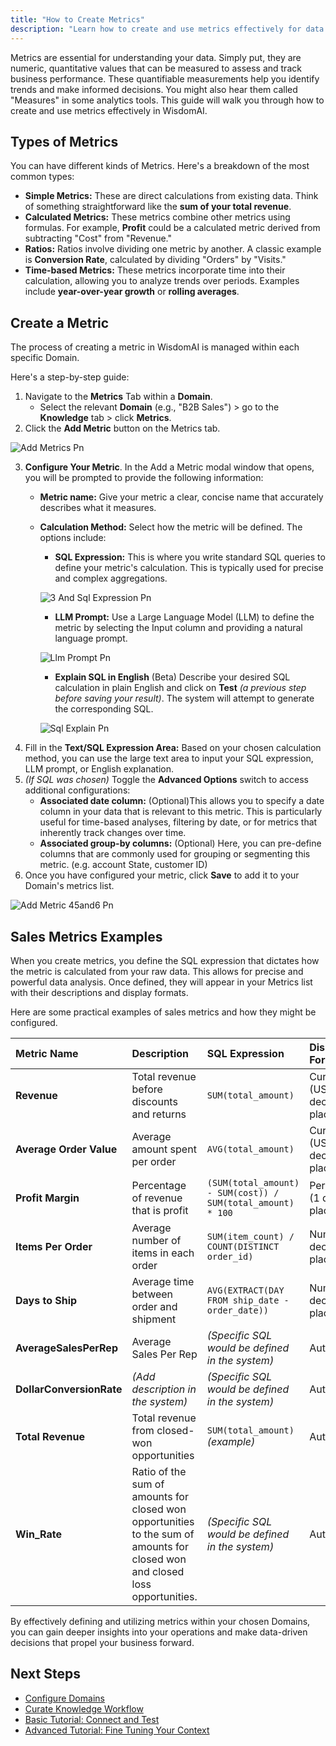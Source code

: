 ```yaml
---
title: "How to Create Metrics"
description: "Learn how to create and use metrics effectively for data analysis and tracking business performance in WisdomAI. Explore the interface and practical examples for all metric types."
---
```


Metrics are essential for understanding your data. Simply put, they are numeric, quantitative values that can be measured to assess and track business performance. These quantifiable measurements help you identify trends and make informed decisions. You might also hear them called "Measures" in some analytics tools. This guide will walk you through how to create and use metrics effectively in WisdomAI.

## Types of Metrics

You can have different kinds of Metrics. Here's a breakdown of the most common types:

- **Simple Metrics:** These are direct calculations from existing data. Think of something straightforward like the **sum of your total revenue**.
- **Calculated Metrics:** These metrics combine other metrics using formulas. For example, **Profit** could be a calculated metric derived from subtracting "Cost" from "Revenue."
- **Ratios:** Ratios involve dividing one metric by another. A classic example is **Conversion Rate**, calculated by dividing "Orders" by "Visits."
- **Time-based Metrics:** These metrics incorporate time into their calculation, allowing you to analyze trends over periods. Examples include **year-over-year growth** or **rolling averages**.

## Create a Metric

The process of creating a metric in WisdomAI is managed within each specific Domain.

Here's a step-by-step guide:

1. Navigate to the **Metrics** Tab within a **Domain**.
   - Select the relevant **Domain** (e.g., "B2B Sales") \> go to the **Knowledge** tab \> click **Metrics**.
2. Click the **Add Metric** button on the Metrics tab.

![Add Metrics Pn](/images/add-metrics.png)

3. **Configure Your Metric**. In the Add a Metric modal window that opens, you will be prompted to provide the following information:
   - **Metric name:** Give your metric a clear, concise name that accurately describes what it measures.
   - **Calculation Method:** Select how the metric will be defined. The options include:
     - **SQL Expression:** This is where you write standard SQL queries to define your metric's calculation. This is typically used for precise and complex aggregations.

     ![3 And Sql Expression Pn](/images/3-and-sql-expression.png)
     - **LLM Prompt:** Use a Large Language Model (LLM) to define the metric by selecting the Input column and providing a natural language prompt.

     ![Llm Prompt Pn](/images/llm-prompt.png)
     - **Explain SQL in English** (Beta) Describe your desired SQL calculation in plain English and click on **Test** _(a previous step before saving your result)_. The system will attempt to generate the corresponding SQL.

     ![Sql Explain Pn](/images/sql-explain.png)
4. Fill in the **Text/SQL Expression Area:** Based on your chosen calculation method, you can use the large text area to input your SQL expression, LLM prompt, or English explanation.
5. _(If SQL was chosen)_ Toggle the **Advanced Options** switch to access additional configurations:
   - **Associated date column:** (Optional)This allows you to specify a date column in your data that is relevant to this metric. This is particularly useful for time-based analyses, filtering by date, or for metrics that inherently track changes over time.
   - **Associated group-by columns:** (Optional) Here, you can pre-define columns that are commonly used for grouping or segmenting this metric. (e.g. account State, customer ID)
6. Once you have configured your metric, click **Save** to add it to your Domain's metrics list.

![Add Metric 45and6 Pn](/images/add-metric-45and6.png)

## Sales Metrics Examples

When you create metrics, you define the SQL expression that dictates how the metric is calculated from your raw data. This allows for precise and powerful data analysis. Once defined, they will appear in your Metrics list with their descriptions and display formats.

Here are some practical examples of sales metrics and how they might be configured.

| Metric Name              | Description                                                                                                                  | SQL Expression                                              | Display Format                   |
| :----------------------- | :--------------------------------------------------------------------------------------------------------------------------- | :---------------------------------------------------------- | :------------------------------- |
| **Revenue**              | Total revenue before discounts and returns                                                                                   | `SUM(total_amount)`                                         | Currency (USD, 2 decimal places) |
| **Average Order Value**  | Average amount spent per order                                                                                               | `AVG(total_amount)`                                         | Currency (USD, 2 decimal places) |
| **Profit Margin**        | Percentage of revenue that is profit                                                                                         | `(SUM(total_amount) - SUM(cost)) / SUM(total_amount) * 100` | Percentage (1 decimal place)     |
| **Items Per Order**      | Average number of items in each order                                                                                        | `SUM(item_count) / COUNT(DISTINCT order_id)`                | Number (1 decimal place)         |
| **Days to Ship**         | Average time between order and shipment                                                                                      | `AVG(EXTRACT(DAY FROM ship_date - order_date))`             | Number (1 decimal place)         |
| **AverageSalesPerRep**   | Average Sales Per Rep                                                                                                        | _(Specific SQL would be defined in the system)_             | Automatic                        |
| **DollarConversionRate** | _(Add description in the system)_                                                                                            | _(Specific SQL would be defined in the system)_             | Automatic                        |
| **Total Revenue**        | Total revenue from closed-won opportunities                                                                                  | `SUM(total_amount)` _(example)_                             | Automatic                        |
| **Win_Rate**             | Ratio of the sum of amounts for closed won opportunities to the sum of amounts for closed won and closed loss opportunities. | _(Specific SQL would be defined in the system)_             | Automatic                        |

By effectively defining and utilizing metrics within your chosen Domains, you can gain deeper insights into your operations and make data-driven decisions that propel your business forward.

## Next Steps

- [Configure Domains](/improve-wisdom-ai-responses/configure-domains)
- [Curate Knowledge Workflow](/improve-wisdom-ai-responses/curate-knowledge-workflow)
- [Basic Tutorial: Connect and Test](/setting-up-wisdom-ai/basic-tutorial-connect-and-test)
- [Advanced Tutorial: Fine Tuning Your Context](/setting-up-wisdom-ai/advanced-tutorial-fine-tuning-your-context)